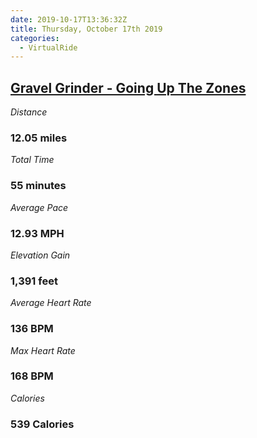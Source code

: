 ```yaml
---
date: 2019-10-17T13:36:32Z
title: Thursday, October 17th 2019
categories:
  - VirtualRide
---
```

## [Gravel Grinder - Going Up The Zones](https://www.strava.com/activities/2795882729)

_Distance_

### 12.05 miles

_Total Time_

### 55 minutes

_Average Pace_

### 12.93 MPH

_Elevation Gain_

### 1,391 feet

_Average Heart Rate_

### 136 BPM

_Max Heart Rate_

### 168 BPM

_Calories_

### 539 Calories